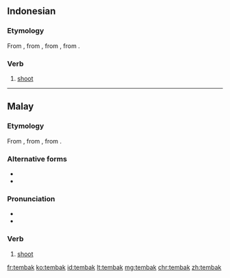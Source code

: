 ==Indonesian==

===Etymology===
From {{etyl|ms|id}} {{term|tembak|lang=ms}}, from {{term|timbak|lang=ms}}, from {{etyl|poz-mly-pro|id}} {{m|poz-mly-pro|*timbak}}, from {{etyl|pqw-pro|id}} {{m|pqw-pro|*ti(m)bak}}.

===Verb===
{{id-verb}}

# [[shoot]] {{gloss|to fire a shot}}

----

==Malay==

===Etymology===
From {{term|timbak|lang=ms}}, from {{etyl|poz-mly-pro|ms}} {{m|poz-mly-pro|*timbak}}, from {{etyl|pqw-pro|ms}} {{m|pqw-pro|*ti(m)bak}}.

===Alternative forms===
* {{l|ms|timbak}}
* {{l|ms|تيمبق|sc=Arab}}

===Pronunciation===
* {{IPA|/tembaʔ/|lang=ms}}
* {{rhymes|embaʔ|baʔ|aʔ|lang=ms}}

===Verb===
{{head|ms|verb|Jawi spelling|تيمبق}}

# [[shoot]] {{gloss|to fire a shot}}

[[fr:tembak]]
[[ko:tembak]]
[[id:tembak]]
[[lt:tembak]]
[[mg:tembak]]
[[chr:tembak]]
[[zh:tembak]]